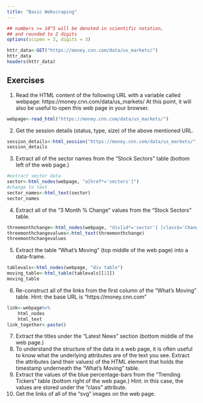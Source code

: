 ```yaml
---
title: "Basic Webscraping"
---
```


<style type="text/css">
.table {

    width: 80%;
    margin-left:10%; 
    margin-right:10%;
}
</style>
```r
## numbers >= 10^5 will be denoted in scientific notation,
## and rounded to 2 digits
options(scipen = 3, digits = 3)

```

```r
httr_data<-GET("https://money.cnn.com/data/us_markets/")
httr_data
headers(httr_data)
```

## Exercises

1. Read the HTML content of the following URL with a variable called webpage: https://money.cnn.com/data/us_markets/ At this point, it will also be useful to open this web page in your browser.

```r
webpage<-read_html("https://money.cnn.com/data/us_markets/")

```
2. Get the session details (status, type, size) of the above mentioned URL.
```r
session_details<-html_session("https://money.cnn.com/data/us_markets/")
session_details

```
3. Extract all of the sector names from the “Stock Sectors” table (bottom left of the web page.)
```r
#extract sector data
sector<-html_nodes(webpage, "a[href*='sectors']")
#change to text
sector_names<-html_text(sector)
sector_names
```
4. Extract all of the “3 Month % Change” values from the “Stock Sectors” table.
```r
threemonthchange<-html_nodes(webpage, "div[id*='sector'] [class$='ChangePct']")
threemonthchangevalues<-html_text(threemonthchange)
threemonthchangevalues
```
5. Extract the table “What’s Moving” (top middle of the web page) into a data-frame.
```r
tablevals<-html_nodes(webpage, "div table")
moving_table<-html_table(tablevals[[1]])
moving_table
```
6. Re-construct all of the links from the first column of the “What’s Moving” table.
Hint: the base URL is “https://money.cnn.com”
```r
link<-webpage%>%
    html_nodes
    html_text
link_together<-paste()
```
7. Extract the titles under the “Latest News” section (bottom middle of the web page.)
8. To understand the structure of the data in a web page, it is often useful to know what the underlying attributes are of the text you see.
Extract the attributes (and their values) of the HTML element that holds the timestamp underneath the “What’s Moving” table.
9. Extract the values of the blue percentage-bars from the “Trending Tickers” table (bottom right of the web page.)
Hint: in this case, the values are stored under the “class” attribute.
10. Get the links of all of the “svg” images on the web page.
